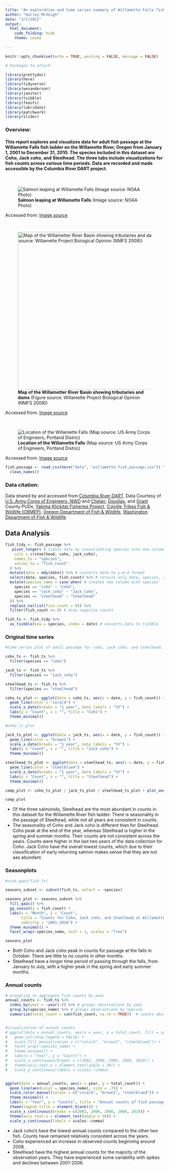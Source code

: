 ```yaml
---
title: 'An exploration and time series summary of Willamette Falls fish passage'
author: "Halley McVeigh"
date: "3/7/2022"
output:
  html_document:
    code_folding: hide
    theme: cosmo
  
---
```


```r
knitr::opts_chunk$set(echo = TRUE, warning = FALSE, message = FALSE)

# Packages to attach

library(prettydoc)
library(here)
library(tidyverse)
library(wesanderson)
library(janitor)
library(tsibble)
library(feasts)
library(lubridate)
library(patchwork)
library(slider)
```

### **Overview:**
#### This report explores and visualizes data for adult fish passage at the Willamette Falls fish ladder on the Willamette River, Oregon from January 1, 2001 to December 31, 2010. The species included in this dataset are Coho, Jack coho, and Steelhead. The three tabs include visualizations for fish counts across various time periods. Data are recorded and made accessible by the Columbia River DART project. 

<br>

![**Salmon leaping at Willamette Falls** (Image source: NOAA Photo)](files/salmon_leaping_at_willamette_falls.jpg)

Accessed from: [Image source](https://www.visionlearning.com/blog/2013/10/11/return-king-salmon/)

<br>

![**Map of the Willametter River Basin showing tributaries and dams** (Figure source: Willamette Project Biological Opinion (NMFS 2008))](files/willamette_river.jpg){width=500px}

Accessed from: [Image source](https://www.researchgate.net/publication/268262499_A_REVIEW_OF_ADULT_SALMON_AND_STEELHEAD_LIFE_HISTORY_AND_BEHAVIOR_IN_THE_WILLAMETTE_RIVER_BASIN_IDENTIFICATION_OF_KNOWLEDGE_GAPS_AND_RESEARCH_NEEDS_Prepared_by)

<br>

![**Location of the Willamette Falls** (Map source: US Army Corps of Engineers, Portland Distric)](files/willamette_falls_locks.jpg)

Accessed from: [Image source](https://www.nwp.usace.army.mil/willamette/locks/)


```r
fish_passage <- read_csv(here("data", "willamette_fish_passage.csv")) %>% 
  clean_names()
```




### Data citation:
Data shared by and accessed from [Columbia River DART](http://www.cbr.washington.edu/dart). Data Courtesy of [U.S. Army Corps of Engineers, NWD](https://www.nwd.usace.army.mil/) and [Chelan](https://www.chelanpud.org/), [Douglas](https://douglaspud.org/), and [Grant](https://www.grantpud.org/) County PUDs, [Yakima Klickitat Fisheries Project](http://www.ykfp.org/), [Colville Tribes Fish & Wildlife (OBMEP)](http://nrd.colvilletribes.com/obmep/), [Oregon Department of Fish & Wildlife](https://www.dfw.state.or.us/), [Washington Department of Fish & Wildlife](https://wdfw.wa.gov/).



## Data Analysis {.tabset}

```r
fish_tidy <- fish_passage %>% 
   pivot_longer( # tidies data by consolidating species into one column called species
    cols = c(steelhead, coho, jack_coho),
    names_to = "species",
    values_to = "fish_count"
  ) %>% 
  mutate(date = mdy(date)) %>% # converts date to y-m-d format
  select(date, species, fish_count) %>% # retains only date, species, and fish_count variables
  mutate(species_name = case_when( # creates new column with species' full names
    species == "coho" ~ "Coho",
    species == "jack_coho" ~ "Jack Coho",
    species == "steelhead" ~ "Steelhead"
  )) %>% 
  replace_na(list(fish_count = 0)) %>% 
  filter(fish_count >= 0) # drop negative counts

fish_ts <- fish_tidy %>% 
  as_tsibble(key = species, index = date) # converts data to tsibble
```

### Original time series


```r

#time series plot of adult passage for coho, jack coho, and steelhead.

coho_ts <- fish_ts %>% 
  filter(species == "coho")

jack_ts <- fish_ts %>% 
  filter(species == "jack_coho")

steelhead_ts <- fish_ts %>% 
  filter(species == "steelhead")

coho_ts_plot <- ggplot(data = coho_ts, aes(x = date, y = fish_count)) +
  geom_line(color = "coral4") +
  scale_x_date(breaks = "1 year", date_labels = "%Y") +
  labs(y = "Count", x = "", title = "Coho") +
  theme_minimal()

#coho_ts_plot

jack_ts_plot <- ggplot(data = jack_ts, aes(x = date, y = fish_count)) +
  geom_line(color = "brown1") +
  scale_x_date(breaks = "1 year", date_labels = "%Y") +
  labs(y = "Count", x = "", title = "Jack coho") +
  theme_minimal()

steelhead_ts_plot <- ggplot(data = steelhead_ts, aes(x = date, y = fish_count)) +
  geom_line(color = "steelblue4") +
  scale_x_date(breaks = "1 year", date_labels = "%Y") +
  labs(y = "Count", x = "", title = "Steelhead") +
  theme_minimal()

comp_plot <- coho_ts_plot / jack_ts_plot / steelhead_ts_plot + plot_annotation(tag_levels = "a", tag_suffix = ")")

comp_plot

```

* Of the three salmonids, Steelhead are the most abundant in counts in this dataset for the Willamette River fish ladder. There is seasonality in the passage of Steelhead, while not all years are consistent in counts.
* The seasonality of Coho and Jack coho is different than for Steelhead. Coho peak at the end of the year, whereas Steelhead is higher in the spring and summer months. Their counts are not consistent across the years. Counts were higher in the last two years of the data collection for Coho. Jack Coho have the overall lowest counts, which due to their classification of early returning salmon makes sense that they are not aas abundant. 


### Seasonplots


```r

#scan_gaps(fish_ts)

seasons_subset <- subset(fish_ts, select = -species)

seasons_plot <- seasons_subset %>%
  fill_gaps() %>% 
  gg_season(y = fish_count) +
  labs(x = "Month", y = "Count",
       title = "Counts for Coho, Jack coho, and Steelhead at Willamette Falls, Oregon",
       subtitle = "2001-2010") +
  theme_minimal() +
  facet_wrap(~species_name, ncol = 1, scales = "free")

seasons_plot

```

* Both Coho and Jack coho peak in counts for passage at the falls in October. There are little to no counts in other months.
* Steelhead have a longer time period of passing through the falls, from January to July, with a higher peak in the spring and early summer months. 



### Annual counts

```r

# wrangling to aggregate fish counts by year
annual_counts <- fish_ts %>% 
  index_by(year = ~year(.)) %>% # groups observations by year
  group_by(species_name) %>% # groups observations by species
  summarize(total_count = sum(fish_count, na.rm = TRUE))  # counts observations per year by species


#visualization of annual counts
# ggplot(data = annual_counts, aes(x = year, y = total_count, fill = species_name)) +
#   geom_col(show.legend = FALSE) +
#   scale_fill_manual(values = c("coral4", "brown1", "steelblue4")) +
#   facet_wrap(~species_name) +
#   theme_minimal() +
#   labs(x = "Year", y = "Counts") +
#   scale_x_continuous(breaks = c(2002, 2004, 2006, 2008, 2010)) +
#   theme(axis.text.x = element_text(angle = 30)) +
#   scale_y_continuous(labels = scales::comma)


ggplot(data = annual_counts, aes(x = year, y = total_count)) +
  geom_line(aes(color = species_name), size = .75) +
  scale_color_manual(values = c("coral4", "brown1", "steelblue4")) +
  theme_minimal() +
  labs(x = "Year", y = "Counts", title = "Annual counts of fish passage on the Willamette Falls", subtitle = "2001-2010") +
  theme(legend.title = element_blank()) +
  scale_x_continuous(breaks = c(2002, 2004, 2006, 2008, 2010)) +
  theme(axis.text.x = element_text(angle = 30)) +
  scale_y_continuous(labels = scales::comma)


```

* Jack coho's have the lowest annual counts compared to the other two fish. Counts have remained relatively consistent across the years.
* Coho experienced an increase in observed counts beginning around 2008.
* Steelhead have the highest annual counts for the majority of the observation years. They have experienced some variability with spikes and declines between 2001-2006. 




